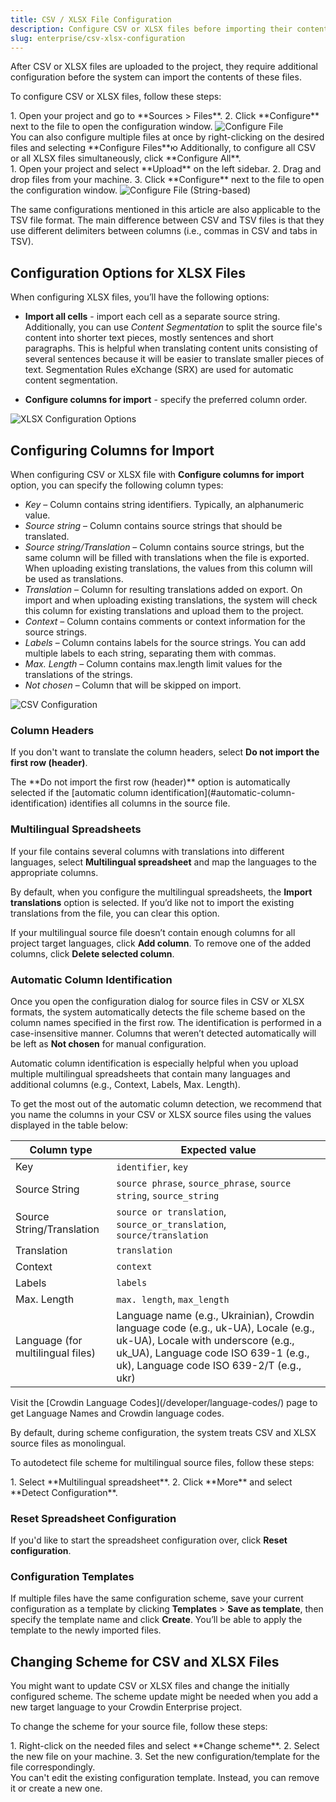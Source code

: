 ```yaml
---
title: CSV / XLSX File Configuration
description: Configure CSV or XLSX files before importing their contents
slug: enterprise/csv-xlsx-configuration
---
```



After CSV or XLSX files are uploaded to the project, they require additional configuration before the system can import the contents of these files.

To configure CSV or XLSX files, follow these steps:

<Tabs syncKey="projectType">
  <TabItem label="File-based project">
    <Steps>
      1. Open your project and go to **Sources > Files**.
      2. Click **Configure** next to the file to open the configuration window.
    </Steps>
    <Image src={csvFileConfigure} alt="Configure File" />
    <Aside type="tip">
      You can also configure multiple files at once by right-clicking on the desired files and selecting **Configure Files**ю Additionally, to configure all CSV or all XLSX files simultaneously, click **Configure All**.
    </Aside>
  </TabItem>
  <TabItem label="String-based project">
    <Steps>
      1. Open your project and select **Upload** on the left sidebar.
      2. Drag and drop files from your machine.
      3. Click **Configure** next to the file to open the configuration window.
    </Steps>
    <Image src={csvFileConfigureSb} alt="Configure File (String-based)" />
  </TabItem>
</Tabs>

The same configurations mentioned in this article are also applicable to the TSV file format. The main difference between CSV and TSV files is that they use different delimiters between columns (i.e., commas in CSV and tabs in TSV).

## Configuration Options for XLSX Files

When configuring XLSX files, you’ll have the following options:

* **Import all cells** - import each cell as a separate source string. Additionally, you can use *Content Segmentation* to split the source file's content into shorter text pieces, mostly sentences and short paragraphs. This is helpful when translating content units consisting of several sentences because it will be easier to translate smaller pieces of text. Segmentation Rules eXchange (SRX) are used for automatic content segmentation.

* **Configure columns for import** - specify the preferred column order.

<Image src={xlsxConfigurationOptions} alt="XLSX Configuration Options" />

## Configuring Columns for Import

When configuring CSV or XLSX file with **Configure columns for import** option, you can specify the following column types:

* *Key* &ndash; Column contains string identifiers. Typically, an alphanumeric value.
* *Source string* &ndash; Column contains source strings that should be translated.
* *Source string/Translation* &ndash; Column contains source strings, but the same column will be filled with translations when the file is exported. When uploading existing translations, the values from this column will be used as translations.
* *Translation* &ndash; Column for resulting translations added on export. On import and when uploading existing translations, the system will check this column for existing translations and upload them to the project.
* *Context* &ndash; Column contains comments or context information for the source strings.
* *Labels* &ndash; Column contains labels for the source strings. You can add multiple labels to each string, separating them with commas.
* *Max. Length* &ndash; Column contains max.length limit values for the translations of the strings.
* *Not chosen* &ndash; Column that will be skipped on import.

<Image src={csvFileConfiguration} alt="CSV Configuration" />

### Column Headers

If you don't want to translate the column headers, select **Do not import the first row (header)**.

<Aside>
  The **Do not import the first row (header)** option is automatically selected if the [automatic column identification](#automatic-column-identification) identifies all columns in the source file.
</Aside>

### Multilingual Spreadsheets

If your file contains several columns with translations into different languages, select **Multilingual spreadsheet** and map the languages to the appropriate columns.

By default, when you configure the multilingual spreadsheets, the **Import translations** option is selected. If you’d like not to import the existing translations from the file, you can clear this option.

If your multilingual source file doesn’t contain enough columns for all project target languages, click **Add column**.
To remove one of the added columns, click **Delete selected column**.

### Automatic Column Identification

Once you open the configuration dialog for source files in CSV or XLSX formats, the system automatically detects the file scheme based on the column names specified in the first row. The identification is performed in a case-insensitive manner. Columns that weren’t detected automatically will be left as **Not chosen** for manual configuration.

Automatic column identification is especially helpful when you upload multiple multilingual spreadsheets that contain many languages and additional columns (e.g., Context, Labels, Max. Length).

To get the most out of the automatic column detection, we recommend that you name the columns in your CSV or XLSX source files using the values displayed in the table below:

| Column type                       | Expected value                                                                                                                                                                                              |
|-----------------------------------|-------------------------------------------------------------------------------------------------------------------------------------------------------------------------------------------------------------|
| Key                               | `identifier`, `key`                                                                                                                                                                                         |
| Source String                     | `source phrase`, `source_phrase`, `source string`, `source_string`                                                                                                                                          |
| Source String/Translation         | `source or translation`, `source_or_translation`, `source/translation`                                                                                                                                      |
| Translation                       | `translation`                                                                                                                                                                                               |
| Context                           | `context`                                                                                                                                                                                                   |
| Labels                            | `labels`                                                                                                                                                                                                    |
| Max. Length                       | `max. length`, `max_length`                                                                                                                                                                                 |
| Language (for multilingual files) | Language name (e.g., Ukrainian), Crowdin language code (e.g., uk-UA), Locale (e.g., uk-UA), Locale with underscore (e.g., uk_UA), Language code ISO 639-1 (e.g., uk), Language code ISO 639-2/T (e.g., ukr) |

<Aside type="tip">
  Visit the [Crowdin Language Codes](/developer/language-codes/) page to get Language Names and Crowdin language codes.
</Aside>

By default, during scheme configuration, the system treats CSV and XLSX source files as monolingual.

To autodetect file scheme for multilingual source files, follow these steps:

<Steps>
  1. Select **Multilingual spreadsheet**.
  2. Click **More** and select **Detect Configuration**.
</Steps>

### Reset Spreadsheet Configuration

If you'd like to start the spreadsheet configuration over, click **Reset configuration**.

### Configuration Templates

If multiple files have the same configuration scheme, save your current configuration as a template by clicking **Templates** > **Save as template**, then specify the template name and click **Create**. You’ll be able to apply the template to the newly imported files.

## Changing Scheme for CSV and XLSX Files

You might want to update CSV or XLSX files and change the initially configured scheme. The scheme update might be needed when you add a new target language to your Crowdin Enterprise project.

To change the scheme for your source file, follow these steps:

<Steps>
  1. Right-click on the needed files and select **Change scheme**.
  2. Select the new file on your machine.
  3. Set the new configuration/template for the file correspondingly.
</Steps>

<Aside>
  You can't edit the existing configuration template. Instead, you can remove it or create a new one.
</Aside>
